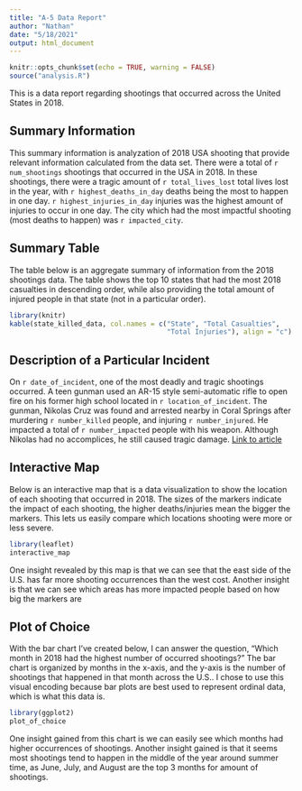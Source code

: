 ```yaml
---
title: "A-5 Data Report"
author: "Nathan"
date: "5/18/2021"
output: html_document
---
```


```r
knitr::opts_chunk$set(echo = TRUE, warning = FALSE)
source("analysis.R")
```


This is a data report regarding shootings that occurred across the United
States in 2018.

## Summary Information
This summary information is analyzation of 2018 USA shooting that provide
relevant information calculated from the data set. There were a total of
`r num_shootings` shootings that occurred in the USA in 2018. In these
shootings, there were a tragic amount of `r total_lives_lost` total lives lost
in the year, with `r highest_deaths_in_day` deaths being the most to happen in
one day. `r highest_injuries_in_day` injuries was the highest amount of
injuries to occur in one day. The city which had the most impactful shooting
(most deaths to happen) was `r impacted_city`.

## Summary Table
The table below is an aggregate summary of information from the 2018 shootings
data. The table shows the top 10 states that had the most 2018 casualties in
descending order, while also providing the total amount of injured people in
that state (not in a particular order).
```r
library(knitr)
kable(state_killed_data, col.names = c("State", "Total Casualties",
                                       "Total Injuries"), align = "c")
```

## Description of a Particular Incident
On `r date_of_incident`, one of the most deadly and tragic shootings occurred.
A teen gunman used an AR-15 style semi-automatic rifle to open fire on his
former high school located in `r location_of_incident`. The gunman, Nikolas
Cruz was found and arrested nearby in Coral Springs after murdering
`r number_killed` people, and injuring `r number_injured`. He impacted a total
of `r number_impacted` people with his weapon. Although Nikolas had no
accomplices, he still caused tragic damage.
[Link to article](https://www.nbcnews.com/news/us-news/police-respond-shooting-parkland-florida-high-school-n848101)

## Interactive Map
Below is an interactive map that is a data visualization to show the location
of each shooting that occurred in 2018. The sizes of the markers indicate
the impact of each shooting, the higher deaths/injuries mean the bigger
the markers. This lets us easily compare which locations shooting were more
or less severe.
```r
library(leaflet)
interactive_map
```
One insight revealed by this map is that we can see that the east side of the
U.S. has far more shooting occurrences than the west cost. Another insight is
that we can see which areas has more impacted people based on how big the
markers are

## Plot of Choice
With the bar chart I've created below, I can answer the question, "Which month
in 2018 had the highest number of occurred shootings?" The bar chart is
organized by months in the x-axis, and the y-axis is the number of shootings
that happened in that month across the U.S.. I chose to use this visual
encoding because bar plots are best used to represent ordinal data, which is
what this data is.
```r
library(ggplot2)
plot_of_choice
```

One insight gained from this chart is we can easily see which months had higher 
occurrences of shootings. Another insight gained is that it seems most
shootings tend to happen in the middle of the year around summer time, as June,
July, and August are the top 3 months for amount of shootings.